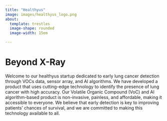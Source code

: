 ```yaml
---
title: "Healthyus"
image: images/healthyus_logo.png
about:
  template: trestles
  image-shape: rounded
  image-width: 15em  

---
```


# Beyond X-Ray

Welcome to our healthyus startup dedicated to early lung cancer detection through VOCs data, sensor array, and AI algorithms. We have developed a product that uses cutting-edge technology to identify the presence of lung cancer with high accuracy. Our Volatile Organic Compound (VoC) and AI algorithm-based product is non-invasive, painless, and affordable, making it accessible to everyone. We believe that early detection is key to improving patients' chances of survival, and we are committed to making this technology available to all.
